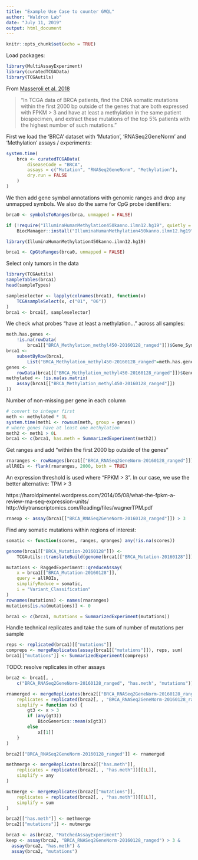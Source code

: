 ```yaml
---
title: "Example Use Case to counter GMQL"
author: "Waldron Lab"
date: "July 11, 2019"
output: html_document
---
```


```r
knitr::opts_chunk$set(echo = TRUE)
```

Load packages:

```r
library(MultiAssayExperiment)
library(curatedTCGAData)
library(TCGAutils)
```

From [Masseroli et al. 2018](https://doi.org/10.1093/bioinformatics/bty688)

> "In TCGA data of BRCA patients, find the DNA somatic mutations
 within the first 2000 bp outside of the genes that are both
 expressed with FPKM > 3 and have at least a methylation in the same patient
 biospecimen, and extract these mutations of the top 5% patients
 with the highest number of such mutations."

First we load the 'BRCA' dataset with 'Mutation', 'RNASeq2GeneNorm' and
'Methylation' assays / experiments:

```r
system.time(
    brca <- curatedTCGAData(
        diseaseCode = "BRCA",
        assays = c("Mutation", "RNASeq2GeneNorm", "Methylation"),
        dry.run = FALSE
    )
)
```

We then add gene symbol annotations with genomic ranges and drop any unmapped
symbols. We also do the same for CpG probe identifiers:

```r
brca0 <- symbolsToRanges(brca, unmapped = FALSE)

if (!require("IlluminaHumanMethylation450kanno.ilmn12.hg19", quietly = TRUE))
    BiocManager::install("IlluminaHumanMethylation450kanno.ilmn12.hg19")

library(IlluminaHumanMethylation450kanno.ilmn12.hg19)

brca1 <- CpGtoRanges(brca0, unmapped = FALSE)
```

Select only tumors in the data

```r
library(TCGAutils)
sampleTables(brca1)
head(sampleTypes)

sampleselector <- lapply(colnames(brca1), function(x)
    TCGAsampleSelect(x, c("01", "06"))
)
brca1 <- brca1[, sampleselector]
```

We check what probes "have at least a methylation..." across all samples:

```r
meth.has.genes <-
    !is.na(rowData(
        brca1[["BRCA_Methylation_methyl450-20160128_ranged"]])$Gene_Symbol)
brca1 <-
    subsetByRow(brca1,
        List("BRCA_Methylation_methyl450-20160128_ranged"=meth.has.genes))
genes <-
    rowData(brca1[["BRCA_Methylation_methyl450-20160128_ranged"]])$Gene_Symbol
methylated <- !is.na(as.matrix(
    assay(brca1[["BRCA_Methylation_methyl450-20160128_ranged"]])
))
```

Number of non-missing per gene in each column

```r
# convert to integer first
meth <- methylated * 1L
system.time(meth1 <- rowsum(meth, group = genes))
# where genes have at least one methylation
meth2 <- meth1 > 0L
brca1 <- c(brca1, has.meth = SummarizedExperiment(meth2))
```

Get ranges and add "within the first 2000 bp outside of the genes"

```r
rnaranges <- rowRanges(brca1[["BRCA_RNASeq2GeneNorm-20160128_ranged"]])
allROIs <- flank(rnaranges, 2000, both = TRUE)
```

An expression threshold is used where "FPKM > 3". In our case, we use the better
alternative: TPM > 3

https://haroldpimentel.wordpress.com/2014/05/08/what-the-fpkm-a-review-rna-seq-expression-units/
http://diytranscriptomics.com/Reading/files/wagnerTPM.pdf

```r
rnaexp <- assay(brca1[["BRCA_RNASeq2GeneNorm-20160128_ranged"]]) > 3
```

Find any somatic mutations within regions of interest:

```r
somatic <- function(scores, ranges, qranges) any(!is.na(scores))

genome(brca1[["BRCA_Mutation-20160128"]]) <-
    TCGAutils::translateBuild(genome(brca1[["BRCA_Mutation-20160128"]]))

mutations <- RaggedExperiment::qreduceAssay(
    x = brca1[["BRCA_Mutation-20160128"]],
    query = allROIs,
    simplifyReduce = somatic,
    i = "Variant_Classification"
)
rownames(mutations) <- names(rnaranges)
mutations[is.na(mutations)] <- 0

brca1 <- c(brca1, mutations = SummarizedExperiment(mutations))
```

Handle technical replicates and take the sum of number of mutations per sample

```r
reps <- replicated(brca1)[["mutations"]]
compreps <- mergeReplicates(assay(brca1[["mutations"]]), reps, sum)
brca1[["mutations"]] <- SummarizedExperiment(compreps)
```

TODO: resolve replicates in other assays

```r
brca2 <- brca1[, ,
    c("BRCA_RNASeq2GeneNorm-20160128_ranged", "has.meth", "mutations")]

rnamerged <- mergeReplicates(brca2[["BRCA_RNASeq2GeneNorm-20160128_ranged"]],
    replicates = replicated(brca2[, , "BRCA_RNASeq2GeneNorm-20160128_ranged"])[[1L]],
    simplify = function (x) {
        gt3 <- x > 3
        if (any(gt3))
            BiocGenerics::mean(x[gt3])
        else
            x[[1]]
    }
)

brca2[["BRCA_RNASeq2GeneNorm-20160128_ranged"]] <- rnamerged

methmerge <- mergeReplicates(brca2[["has.meth"]],
    replicates = replicated(brca2[, , "has.meth"])[[1L]],
    simplify = any
)

mutmerge <- mergeReplicates(brca2[["mutations"]],
    replicates = replicated(brca2[, , "has.meth"])[[1L]],
    simplify = sum
)

brca2[["has.meth"]] <- methmerge
brca2[["mutations"]] <- mutmerge

brca3 <- as(brca2, "MatchedAssayExperiment")
keep <- assay(brca2, "BRCA_RNASeq2GeneNorm-20160128_ranged") > 3 &
  assay(brca2, "has.meth") &
  assay(brca2, "mutations")
```

